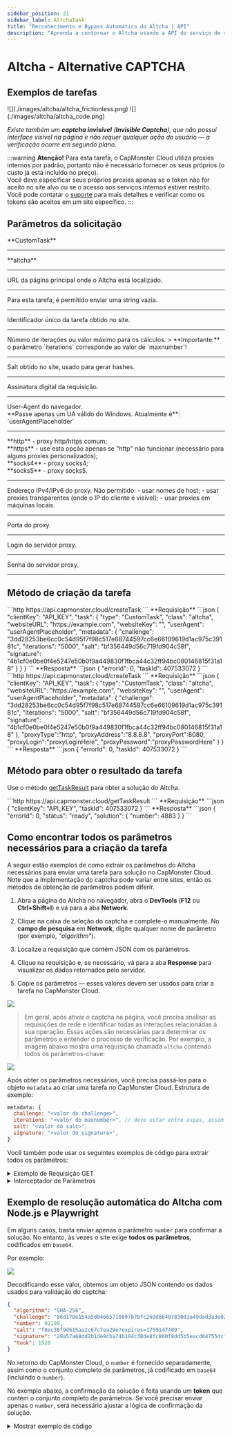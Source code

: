 ```yaml
---
sidebar_position: 21
sidebar_label: AltchaTask
title: "Reconhecimento e Bypass Automático do Altcha | API"
description: "Aprenda a contornar o Altcha usando a API do serviço de reconhecimento e resolução automática de captchas CapMonster Cloud!" 
---
```



# Altcha - Alternative CAPTCHA

<PriceBlockWrap>
  <PriceBlock title="altcha" captchaId="altcha"/>
</PriceBlockWrap>

## Exemplos de tarefas

<Tabs className="full-width-tabs">
  <TabItem value="pow" label="PoW (Proof-of-Work)" default>
    ![](./images/altcha/altcha_frictionless.png)
  </TabItem>
  <TabItem value="code" label="Code Captcha">
    ![](./images/altcha/altcha_code.png)
  </TabItem>
</Tabs>

*Existe também um **captcha invisível** (**Invisible Captcha**), que não possui interface visível na página e não requer qualquer ação do usuário — a verificação ocorre em segundo plano.*

:::warning **Atenção!**
Para esta tarefa, o CapMonster Cloud utiliza proxies internos por padrão, portanto não é necessário fornecer os seus próprios (o custo já está incluído no preço).  
Você deve especificar seus próprios proxies apenas se o token não for aceito no site alvo ou se o acesso aos serviços internos estiver restrito. Você pode contatar o [suporte](https://helpdesk.zennolab.com/conversation/new) para mais detalhes e verificar como os tokens são aceitos em um site específico.
:::

## Parâmetros da solicitação

<TabItem value="proxyless" label="CustomTask (sem proxy)" default className="bordered-panel">
  
  <ParamItem title="type" required type="string" />
  **CustomTask**

  ---

  <ParamItem title="class" required type="string" />
  **altcha**

  ---

  <ParamItem title="websiteURL" required type="string" />
  URL da página principal onde o Altcha está localizado.

  ---

  <ParamItem title="websiteKey" required type="string" />
  Para esta tarefa, é permitido enviar uma string vazia.

  ---

  <ParamItem title="challenge (dentro do metadata)" required="required" type="string" />
  Identificador único da tarefa obtido no site.

  ---

  <ParamItem title="iterations (dentro do metadata)" required="required" type="string" />
  Número de iterações ou valor máximo para os cálculos.
  > **Importante:** o parâmetro `iterations` corresponde ao valor de `maxnumber`!

  ---

  <ParamItem title="salt (dentro do metadata)" required="required" type="string" />
  Salt obtido no site, usado para gerar hashes.

  ---

  <ParamItem title="signature (dentro do metadata)" required="required" type="string" />
  Assinatura digital da requisição.

  ---

  <ParamItem title="userAgent" type="string" />
  User-Agent do navegador. <br />
  **Passe apenas um UA válido do Windows. Atualmente é**: `userAgentPlaceholder`

  ---

  <ParamItem title="proxyType" type="string" />
  **http** - proxy http/https comum;<br />
  **https** - use esta opção apenas se "http" não funcionar (necessário para alguns proxies personalizados);<br />
  **socks4** - proxy socks4;<br />
  **socks5** - proxy socks5.

  ---

  <ParamItem title="proxyAddress" type="string" />
  <p>
    Endereço IPv4/IPv6 do proxy. Não permitido:
    - usar nomes de host;
    - usar proxies transparentes (onde o IP do cliente é visível);
    - usar proxies em máquinas locais.
  </p>

  ---

  <ParamItem title="proxyPort" type="integer" />
  Porta do proxy.

  ---

  <ParamItem title="proxyLogin" type="string" />
  Login do servidor proxy.

  ---

  <ParamItem title="proxyPassword" type="string" />
  Senha do servidor proxy.

  ---
</TabItem>

## Método de criação da tarefa

<Tabs className="full-width-tabs filled-tabs request-tabs" groupId="captcha-type">
  <TabItem value="proxyless" label="Altcha CustomTask (sem proxy)" default className="method-panel">
    <MethodItem>
      ```http
      https://api.capmonster.cloud/createTask
      ```
    </MethodItem>
    <MethodDescription>
      **Requisição**
      ```json
      {
        "clientKey": "API_KEY",
        "task": {
          "type": "CustomTask",
          "class": "altcha",
          "websiteURL": "https://example.com",
          "websiteKey": "",
          "userAgent": "userAgentPlaceholder",
          "metadata": {
            "challenge": "3dd28253be6cc0c54d95f7f98c517e68744597cc6e66109619d1ac975c39181c",
            "iterations": "5000",
            "salt": "bf356449d56c719fd904c58f",
            "signature": "4b1cf0e0be0f4e5247e50b0f9a449830f1fbca44c32ff94bc080146815f31a18"
          }
        }
      }
      ```
      **Resposta**
      ```json
      {
        "errorId": 0,
        "taskId": 407533072
      }
      ```
    </MethodDescription>
  </TabItem>

  <TabItem value="proxy" label="Altcha CustomTask (com proxy)" className="method-panel">
    <MethodItem>
      ```http
      https://api.capmonster.cloud/createTask
      ```
    </MethodItem>
    <MethodDescription>
      **Requisição**
      ```json
      {
        "clientKey": "API_KEY",
        "task": {
          "type": "CustomTask",
          "class": "altcha",
          "websiteURL": "https://example.com",
          "websiteKey": "",
          "userAgent": "userAgentPlaceholder",
          "metadata": {
            "challenge": "3dd28253be6cc0c54d95f7f98c517e68744597cc6e66109619d1ac975c39181c",
            "iterations": "5000",
            "salt": "bf356449d56c719fd904c58f",
            "signature": "4b1cf0e0be0f4e5247e50b0f9a449830f1fbca44c32ff94bc080146815f31a18"
          },
          "proxyType":"http",
          "proxyAddress":"8.8.8.8",
          "proxyPort":8080,
          "proxyLogin":"proxyLoginHere",
          "proxyPassword":"proxyPasswordHere"
        }
      }
      ```
      **Resposta**
      ```json
      {
        "errorId": 0,
        "taskId": 407533072
      }
      ```
    </MethodDescription>
  </TabItem>
</Tabs>

## Método para obter o resultado da tarefa

Use o método [getTaskResult](../api/methods/get-task-result.md) para obter a solução do Altcha.

<TabItem value="proxyless" label="Altcha CustomTask (sem proxy)" default className="method-panel-full">
  <MethodItem>
    ```http
    https://api.capmonster.cloud/getTaskResult
    ```
  </MethodItem>
  <MethodDescription>
    **Requisição**
    ```json
    {
      "clientKey": "API_KEY",
      "taskId": 407533072
    }
    ```
    **Resposta**
    ```json
    {
      "errorId": 0,
      "status": "ready",
      "solution": {
        "number": 4883
      }
    }
    ```
  </MethodDescription>
</TabItem>

## Como encontrar todos os parâmetros necessários para a criação da tarefa

A seguir estão exemplos de como extrair os parâmetros do Altcha necessários para enviar uma tarefa para solução no CapMonster Cloud. Note que a implementação do captcha pode variar entre sites, então os métodos de obtenção de parâmetros podem diferir.

1. Abra a página do Altcha no navegador, abra o **DevTools** (**F12** ou **Ctrl+Shift+I**) e vá para a aba **Network**.

2. Clique na caixa de seleção do captcha e complete-o manualmente. No **campo de pesquisa** em **Network**, digite qualquer nome de parâmetro (por exemplo, *"algorithm"*).


3. Localize a requisição que contém JSON com os parâmetros.

4. Clique na requisição e, se necessário, vá para a aba **Response** para visualizar os dados retornados pelo servidor.

5. Copie os parâmetros — esses valores devem ser usados para criar a tarefa no CapMonster Cloud.

![](./images/altcha/altcha_parameters.png)

> Em geral, após ativar o captcha na página, você precisa analisar as requisições de rede e identificar todas as interações relacionadas à sua operação. Essas ações são necessárias para determinar os parâmetros e entender o processo de verificação. Por exemplo, a imagem abaixo mostra uma requisição chamada `altcha` contendo todos os parâmetros-chave:

![](./images/altcha/altcha_parameters1.png)

Após obter os parâmetros necessários, você precisa passá‑los para o objeto `metadata` ao criar uma tarefa no CapMonster Cloud. Estrutura de exemplo:

```javascript
metadata: {
  challenge: "<valor do challenge>", 
  iterations: "<valor do maxnumber>", // deve estar entre aspas, assim como os demais parâmetros
  salt: "<valor do salt>",             
  signature: "<valor do signature>",  
}
```

Você também pode usar os seguintes exemplos de código para extrair todos os parâmetros:

<details>
<summary>Exemplo de Requisição GET</summary>

Realiza uma requisição HTTP GET para o URL especificado e registra a resposta no console.

```javascript
const url = 'https://example-portal.mysite.rs.gov.br/Altcha/Example'; // Endpoint da API de onde os parâmetros do captcha são extraídos

fetch(url, { method: 'GET' })
  .then(res => res.text())
  .then(data => console.log('Response:', data))
  .catch(err => console.error(err));
````

</details>

<details>
<summary>Interceptador de Parâmetros</summary>

Script para navegador que sobrescreve `fetch` e `XMLHttpRequest` para monitorar automaticamente as requisições de rede e extrair os principais parâmetros do captcha Altcha. Cole este script no console do navegador na página do captcha e ative o captcha — os parâmetros necessários serão registrados automaticamente no console.

```javascript
(function() {
  const keywords = ['algorithm','challenge','maxnumber','salt','signature'];
  const foundParams = {};

  const intercept = (url, body, text) => {
    keywords.forEach(key => {
      if ((url && url.includes(key)) || (body && body.includes(key)) || (text && text.includes(key))) {
        foundParams[key] = foundParams[key] || [];
        if (url?.includes(key)) foundParams[key].push(url);
        if (body?.includes(key)) foundParams[key].push(body);
        if (text?.includes(key)) foundParams[key].push(text);
      }
    });
    if (Object.keys(foundParams).length) console.log('Found parameters:', foundParams);
  };

  const originalFetch = window.fetch;
  window.fetch = async (...args) => {
    const [resource, config] = args;
    const url = typeof resource === 'string' ? resource : resource.url;
    const body = config?.body;
    const response = await originalFetch.apply(this, args);
    try {
      const text = await response.clone().text();
      intercept(url, body, text);
    } catch {}
    return response;
  };

  const originalOpen = XMLHttpRequest.prototype.open;
  const originalSend = XMLHttpRequest.prototype.send;

  XMLHttpRequest.prototype.open = function(method, url, ...rest) {
    this._url = url;
    return originalOpen.call(this, method, url, ...rest);
  };

  XMLHttpRequest.prototype.send = function(body) {
    this.addEventListener('load', () => intercept(this._url, body, this.responseText));
    return originalSend.call(this, body);
  };
})();
```

</details>

## Exemplo de resolução automática do Altcha com Node.js e Playwright

Em alguns casos, basta enviar apenas o parâmetro `number` para confirmar a solução. No entanto, às vezes o site exige **todos os parâmetros**, codificados em `base64`.

Por exemplo:

![](./images/altcha/altcha_base64.png)

Decodificando esse valor, obtemos um objeto JSON contendo os dados usados para validação do captcha:

```json
{
  "algorithm": "SHA-256",
  "challenge": "86d178e154a5d04665710897b7bfc269d86407830d3a49dad3a3e027f6a824a6",
  "number": 92199,
  "salt": "f8ec36f9d615aa2c67c7ea29e?expires=1759147489",
  "signature": "29a57a68dd2b1de8cba74b104c38de8fc860f8dd5b5eacd04755dcff7eb7ee8f",
  "took": 1520
}
```

No retorno do CapMonster Cloud, o `number` é fornecido separadamente, assim como o conjunto completo de parâmetros, já codificado em `base64` (incluindo o `number`).

No exemplo abaixo, a confirmação da solução é feita usando um **token** que contém o conjunto completo de parâmetros.
Se você precisar enviar apenas o `number`, será necessário ajustar a lógica de confirmação da solução.

<details>
<summary>Mostrar exemplo de código</summary>

```javascript
const { chromium } = require("playwright");

// Substitua pelos seus valores:
// - API_KEY → sua chave do CapMonster Cloud
// - ALTCHA_PAGE → URL da página com Altcha
const API_KEY = "your_capmonster_cloud_api_key";
const ALTCHA_PAGE = "https://url_with_altcha";

(async () => {
  const browser = await chromium.launch({ headless: false, devtools: true });
  const context = await browser.newContext(); 
  const page = await context.newPage(); 

  await page.route("**/*", (route) => {
    const url = route.request().url();
    if (url.includes("api.capmonster.cloud")) return route.abort();
    return route.continue();
  });

  let challengeResp = null; // Variável para armazenar o challenge do Altcha
  page.on("response", async (response) => {
    try {
      if (response.url().includes("/Altcha/GerarDesafio")) {
        challengeResp = await response.json(); // Obtém o JSON com os parâmetros do challenge
        console.log("Captured /Altcha/GerarDesafio:", challengeResp);
      }
    } catch {}
  });

  await page.goto(ALTCHA_PAGE, { waitUntil: "networkidle" }); // Acessa a página com Altcha

  try {
    await page.waitForSelector("altcha-widget input[type='checkbox']", { timeout: 10000 });
    await page.click("altcha-widget input[type='checkbox']");
  } catch {
    const widgetHandle = await page.$("altcha-widget");
    if (widgetHandle) await widgetHandle.click(); // Caso o seletor padrão não seja encontrado
  }

  // Espera para receber o challenge
  const start = Date.now();
  while (!challengeResp && Date.now() - start < 30000) {
    await new Promise((r) => setTimeout(r, 300));
  }
  if (!challengeResp) {
    console.error("Falha ao capturar /Altcha/GerarDesafio.");
    await browser.close();
    return;
  }

  const { challenge, salt, signature, maxnumbers } = challengeResp;

  // Monta o corpo da requisição para criar a tarefa no CapMonster Cloud
  const createTaskBody = {
    clientKey: API_KEY,
    task: {
      type: "CustomTask",
      class: "altcha",
      websiteURL: ALTCHA_PAGE,
      websiteKey: "",
      userAgent:
        "Mozilla/5.0 (Windows NT 10.0; Win64; x64) AppleWebKit/537.36 (KHTML, like Gecko) Chrome/140.0.0.0 Safari/537.36",
      metadata: {
        challenge,
        iterations: maxnumbers,
        salt,
        signature,
      },
    },
  };

  // Cria a tarefa no CapMonster Cloud
  const taskResp = await fetch("https://api.capmonster.cloud/createTask", {
    method: "POST",
    headers: { "Content-Type": "application/json" },
    body: JSON.stringify(createTaskBody),
  }).then((r) => r.json());

  console.log("CreateTask response:", taskResp);
  if (!taskResp || !taskResp.taskId) {
    console.error("Falha ao criar a tarefa:", taskResp);
    await browser.close();
    return;
  }

  const taskId = taskResp.taskId;

  // Aguarda a solução da tarefa
  let fullSolution = null;
  const maxPollMs = 120000;
  const pollStart = Date.now();
  while (Date.now() - pollStart < maxPollMs) {
    const res = await fetch("https://api.capmonster.cloud/getTaskResult", {
      method: "POST",
      headers: { "Content-Type": "application/json" },
      body: JSON.stringify({ clientKey: API_KEY, taskId }),
    }).then((r) => r.json());

    if (res.status === "ready") {
      fullSolution = res.solution;
      console.log("Solução completa do CapMonster:", fullSolution);
      break;
    }
    await new Promise((r) => setTimeout(r, 3000));
  }

  if (!fullSolution) {
    console.error("Solução não recebida dentro do tempo alocado.");
    await browser.close();
    return;
  }

  // Extrai o token da solução
  const token =
    (fullSolution && fullSolution.data && fullSolution.data.token) ||
    fullSolution.token ||
    (fullSolution && fullSolution.data) ||
    null;

  if (!token) {
    console.error("Token não encontrado na resposta do CapMonster:", fullSolution);
    await browser.close();
    return;
  }

  // Injeta o token na página
  await page.evaluate((tokenValue) => {
    const cpv = document.querySelector("#captchaParaValidar");
    if (cpv) {
      cpv.value = tokenValue;
    } else {
      const created = document.createElement("input");
      created.type = "hidden";
      created.id = "captchaParaValidar";
      created.name = "captchaParaValidar";
      created.value = tokenValue;
      (document.querySelector("form") || document.body).appendChild(created);
    }

    let alt = document.querySelector('input[name="altcha"]');
    if (alt) {
      alt.value = tokenValue;
    } else {
      const created2 = document.createElement("input");
      created2.type = "hidden";
      created2.name = "altcha";
      created2.value = tokenValue;
      (document.querySelector("form") || document.body).appendChild(created2);
    }

    const widget = document.querySelector("altcha-widget");
    if (widget) {
      widget.setAttribute("data-state", "verified");
      const checkbox = widget.querySelector("input[type='checkbox']");
      if (checkbox) {
        checkbox.checked = true;
        checkbox.dispatchEvent(new Event("change", { bubbles: true }));
      }
      const label = widget.querySelector(".altcha-label");
      if (label) label.textContent = "Verified";
    }
  }, token);

  console.log("Token injetado:", token);
})();
```
</details>

